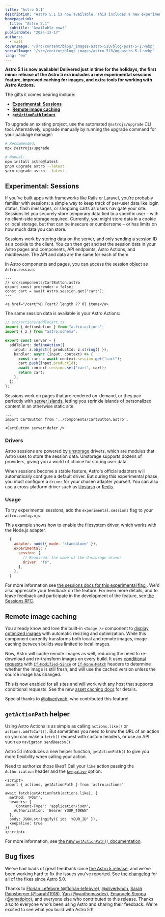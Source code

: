 ```yaml
---
title: "Astro 5.1"
description: "Astro 5.1 is now available. This includes a new experimental sessions feature, improved caching for images, and new tools for building Astro Actions."
homepageLink:
  title: "Astro 5.1"
  subtitle: "Available now!"
publishDate: "2024-12-17"
authors:
  - matt
coverImage: "/src/content/blog/_images/astro-510/blog-post-5-1.webp"
socialImage: "/src/content/blog/_images/astro-510/og-astro-5-1.webp"
lang: "en"
---
```



**Astro 5.1 is now available! Delivered just in time for the holidays, the first minor release of the Astro 5 era includes a new experimental sessions feature, improved caching for images, and extra tools for working with Astro Actions.**

The gifts it comes bearing include:

- [**Experimental: Sessions**](#experimental-sessions)
- [**Remote image caching**](#remote-image-caching)
- [**`getActionPath` helper**](#getactionpath-helper)


To upgrade an existing project, use the automated `@astrojs/upgrade` CLI tool. Alternatively, upgrade manually by running the upgrade command for your package manager:

```sh
# Recommended:
npx @astrojs/upgrade

# Manual:
npm install astro@latest
pnpm upgrade astro --latest
yarn upgrade astro --latest
```


## Experimental: Sessions

If you’ve built apps with frameworks like Rails or Laravel, you’re probably familiar with sessions: a simple way to keep track of per-user data like login status, flash messages, or shopping carts as users navigate your site. Sessions let you securely store temporary data tied to a specific user – with no client-side storage required. Currently, you might store data in a cookie or local storage, but that can be insecure or cumbersome – or has limits on how much data you can store. 

Sessions work by storing data on the server, and only sending a session ID as a cookie to the client. You can then get and set the session data in your Astro pages and components, API endpoints, Astro Actions, and middleware. The API and data are the same for each of them. 

In Astro components and pages, you can access the session object as `Astro.session`:

```astro 
---
// src/components/CartButton.astro
export const prerender = false;
const cart = await Astro.session.get('cart');
---

<a href="/cart">🛒 {cart?.length ?? 0} items</a>
```
The same session data is available in your Astro Actions:

```ts {9,11}
// src/actions/addToCart.ts
import { defineAction } from "astro:actions";
import { z } from "astro:schema";

export const server = {
  addToCart: defineAction({
    input: z.object({ productId: z.string() }),
    handler: async (input, context) => {
      const cart = await context.session.get("cart");
      cart.push(input.productId);
      await context.session.set("cart", cart);
      return cart;
    },
  }),
};
```

Sessions work on pages that are rendered on-demand, or they pair perfectly with [server islands](https://docs.astro.build/en/concepts/islands/#server-islands), letting you sprinkle islands of personalized content in an otherwise static site.

```astro
---
import CartButton from '../components/CartButton.astro';
---
<CartButton server:defer />
```

### Drivers

Astro sessions are powered by [unstorage](https://unstorage.unjs.io/) drivers, which are modules that Astro uses to store the session data. Unstorage supports dozens of providers, giving you a world of choice for storing user data.

When sessions become a stable feature, Astro's official adapters will automatically configure a default driver. But during this experimental phase, you must configure a `driver` for your chosen adapter yourself. You can also use a cross-platform driver such as [Upstash](https://unstorage.unjs.io/drivers/upstash) or [Redis](https://unstorage.unjs.io/drivers/redis).

### Usage

To try experimental sessions, add the `experimental.sessions` flag to your `astro.config.mjs`:

This example shows how to enable the filesystem driver, which works with the Node.js adapter:

```js title="astro.config.mjs" ins={4-8}
  {
    adapter: node({ mode: 'standalone' }),
    experimental: {
      session: {
        // Required: the name of the Unstorage driver
        driver: "fs",
      },
    },
  }
```

For more information see [the sessions docs for this experimental flag ](https://docs.astro.build/en/reference/experimental-flags/sessions/). We'd also appreciate your feedback on the feature. For even more details, and to leave feedback and participate in the development of the feature, see [the Sessions RFC](https://github.com/withastro/roadmap/pull/1055).

## Remote image caching

You already know and love the built-in `<Image />` component to [display optimized images](https://docs.astro.build/en/guides/images/#display-optimized-images-with-the-image--component) with automatic resizing and optimization. While this component currently transforms both local and remote images, image caching between builds was limited to local images. 

Now, Astro will cache remote images as well, reducing the need to re-download and re-transform images on every build. It uses [conditional requests](https://developer.mozilla.org/en-US/docs/Web/HTTP/Conditional_requests#conditional_headers) with [`If-Modified-Since`](https://developer.mozilla.org/en-US/docs/Web/HTTP/Headers/If-Modified-Since) or [`If-None-Match`](https://developer.mozilla.org/en-US/docs/Web/HTTP/Headers/If-None-Match) headers to determine whether the image is still fresh, and will use the cached version unless the source image has changed. 

This is now enabled for all sites and will work with any host that supports conditional requests. See the new [asset caching docs](https://docs.astro.build/en/guides/images/#asset-caching) for details.

Special thanks to [@oliverlynch](https://github.com/oliverlynch), who contributed this feature!

## `getActionPath` helper

Using Astro Actions is as simple as calling `actions.like()` or `actions.addToCart()`. But sometimes you need to know the URL of an action so you can make a `fetch()` request with custom headers, or use an API such as `navigator.sendBeacon()`.

Astro 5.1 introduces a new helper function, `getActionPath()` to give you more flexibility when calling your action.

Need to authorize those likes? Call your `like` action passing the `Authorization` header and the [`keepalive`](https://developer.mozilla.org/en-US/docs/Web/API/Request/keepalive) option:

```astro title="src/components/my-component.astro" {8,11}
<script>
import { actions, getActionPath } from 'astro:actions'

await fetch(getActionPath(actions.like), {
  method: 'POST',
  headers: {
    'Content-Type': 'application/json',
    Authorization: 'Bearer YOUR_TOKEN'
  },
  body: JSON.stringify({ id: 'YOUR_ID' }),
  keepalive: true
})
</script>
```

For more information, see [the new `getActionPath()` documentation](https://docs.astro.build/en/reference/modules/astro-actions/#getactionpath).

## Bug fixes

We've had loads of great feedback since [the Astro 5 release](https://astro.build/blog/astro-5), and we've been working hard to fix the issues you've reported. See [the changelog](https://github.com/withastro/astro/blob/main/packages/astro/CHANGELOG.md) for all of the fixes since Astro 5.0.

Thanks to [Florian Lefebvre (@florian-lefebvre)](https://github.com/florian-lefebvre), [@oliverlynch](https://github.com/oliverlynch), [Sarah Rainsberger (@sarah11918)](https://github.com/sarah11918), [Yan (@yanthomasdev)](https://github.com/yanthomasdev), [Emanuele Stoppa (@ematipico)](https://github.com/ematipico), and everyone else who contributed to this release. Thanks also to everyone who's been using Astro and sharing their feedback. We're excited to see what you build with Astro 5.1!
